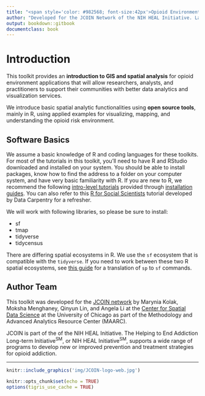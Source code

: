 ```yaml
---
title: "<span style='color: #982568; font-size:42px'>Opioid Environment Toolkit</style>"
author: "Developed for the JCOIN Network of the NIH HEAL Initiative. Last Updated : `r Sys.Date()`"
output: bookdown::gitbook
documentclass: book
---
```


# Introduction {-}

This toolkit provides an **introduction to GIS and spatial analysis** for opioid environment applications that will allow researchers, analysts, and practitioners to support their communities with better data analytics and visualization services. 

We introduce basic spatial analytic functionalities using **open source tools**, mainly in R, using applied examples for visualizing, mapping, and understanding the opioid risk environment. 

## Software Basics {-}

We assume a basic knowledge of R and coding languages for these toolkits. For most of the tutorials in this toolkit, you’ll need to have R and RStudio downloaded and installed on your system. You should be able to install packages, know how to find the address to a folder on your computer system, and have very basic familiarity with R. If you are new to R, we recommend the following <a href="https://learn.datacamp.com/courses/free-introduction-to-r">intro-level tutorials</a> provided through <a href="https://rspatial.org/intr/1-introduction.html">installation guides</a>. You can also refer to this <a href="https://datacarpentry.org/r-socialsci/">R for Social Scientists</a> tutorial developed by Data Carpentry for a refresher.

We will work with following libraries, so please be sure to install: 

* sf 
* tmap
* tidyverse
* tidycensus

There are differing spatial ecosystems in R. We use the `sf` ecosystem that is compatible with the `tidyverse`. If you need to work between these two R spatial ecosystems, see [this guide](https://github.com/r-spatial/sf/wiki/Migrating) for a translation of `sp` to `sf` commands.    

## Author Team {-}

This toolkit was developed for the [JCOIN network](https://heal.nih.gov/research/research-to-practice/jcoin) by Marynia Kolak, Moksha Menghaney, Qinyun Lin, and Angela Li at the <a href="https://spatial.uchicago.edu/">Center for Spatial Data Science</a> at the University of Chicago as part of the Methodology and Advanced Analytics Resource Center (MAARC). 

JCOIN is part of the of the NIH HEAL Initiative. The Helping to End Addiction Long-term Initiative<sup>SM</sup>, or NIH HEAL Initiative<sup>SM</sup>, supports a wide range of programs to develop new or improved prevention and treatment strategies for opioid addiction.

***

```r
knitr::include_graphics('img/JCOIN-logo-web.jpg')
```


```r
knitr::opts_chunk$set(echo = TRUE)
options(tigris_use_cache = TRUE)
```